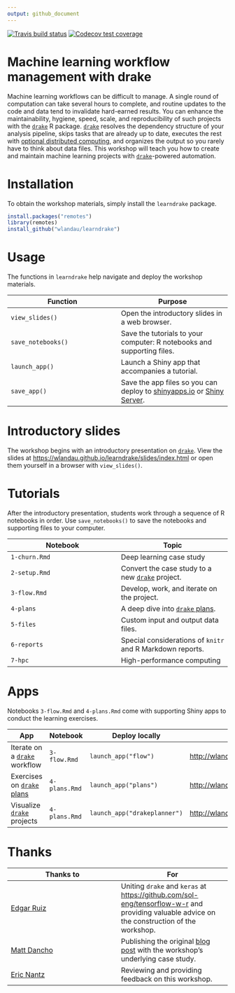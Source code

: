 ```yaml
---
output: github_document
---
```


[![Travis build status](https://travis-ci.org/wlandau/learndrake.svg?branch=master)](https://travis-ci.org/wlandau/learndrake)
[![Codecov test coverage](https://codecov.io/gh/wlandau/learndrake/branch/master/graph/badge.svg)](https://codecov.io/gh/wlandau/learndrake?branch=master)

# Machine learning workflow management with drake

Machine learning workflows can be difficult to manage. A single round of computation can take several hours to complete, and routine updates to the code and data tend to invalidate hard-earned results. You can enhance the maintainability, hygiene, speed, scale, and reproducibility of such projects with the [`drake`](https://github.com/ropensci/drake) R package. [`drake`](https://github.com/ropensci/drake) resolves the dependency structure of your analysis pipeline, skips tasks that are already up to date, executes the rest with [optional distributed computing](https://ropenscilabs.github.io/drake-manual/hpc.html), and organizes the output so you rarely have to think about data files. This workshop will teach you how to create and maintain machine learning projects with [`drake`](https://github.com/ropensci/drake)-powered automation.

# Installation

To obtain the workshop materials, simply install the `learndrake` package.

```r
install.packages("remotes")
library(remotes)
install_github("wlandau/learndrake")
```

# Usage

The functions in `learndrake` help navigate and deploy the workshop materials.

Function | Purpose
---|---
`view_slides()` | Open the introductory slides in a web browser.
`save_notebooks()` | Save the tutorials to your computer: R notebooks and supporting files.
`launch_app()` | Launch a Shiny app that accompanies a tutorial.
`save_app()` | Save the app files so you can deploy to [shinyapps.io](https://www.shinyapps.io) or [Shiny Server](https://www.rstudio.com/products/shiny/shiny-server).

# Introductory slides

The workshop begins with an introductory presentation on [`drake`](https://github.com/ropensci/drake). View the slides at <https://wlandau.github.io/learndrake/slides/index.html> or open them yourself in a browser with `view_slides()`. 

# Tutorials

After the introductory presentation, students work through a sequence of R notebooks in order. Use `save_notebooks()` to save the notebooks and supporting files to your computer.

Notebook | Topic
---|---
`1-churn.Rmd` | Deep learning case study
`2-setup.Rmd` | Convert the case study to a new [`drake`](https://github.com/ropensci/drake) project.
`3-flow.Rmd`  | Develop, work, and iterate on the project.
`4-plans` | A deep dive into [`drake` plans](https://ropenscilabs.github.io/drake-manual/plans.html).
`5-files` | Custom input and output data files.
`6-reports` | Special considerations of `knitr` and R Markdown reports.
`7-hpc` | High-performance computing

# Apps

Notebooks `3-flow.Rmd` and `4-plans.Rmd` come with supporting Shiny apps to conduct the learning exercises.

App | Notebook | Deploy locally | Public URL
---|---|---|---
Iterate on a [`drake`](https://github.com/ropensci/drake) workflow | `3-flow.Rmd` | `launch_app("flow")` | <http://wlandau.shinyapps.io/learndrakeflow>
Exercises on [`drake` plans](https://ropenscilabs.github.io/drake-manual/plans.html) |  `4-plans.Rmd` | `launch_app("plans")` | <http://wlandau.shinyapps.io/learndrakeplans>
Visualize [`drake`](https://github.com/ropensci/drake) projects | `4-plans.Rmd` | `launch_app("drakeplanner")` | <http://wlandau.shinyapps.io/drakeplanner>

# Thanks

Thanks to | For
---|---
[Edgar Ruiz](https://github.com/edgararuiz) | Uniting `drake` and `keras` at <https://github.com/sol-eng/tensorflow-w-r> and providing valuable advice on the construction of the workshop.
[Matt Dancho](https://github.com/mdancho84) | Publishing the original [blog post](https://blogs.rstudio.com/tensorflow/posts/2018-01-11-keras-customer-churn/) with the workshop's underlying case study.
[Eric Nantz](https://github.com/rpodcast) | Reviewing and providing feedback on this workshop.
